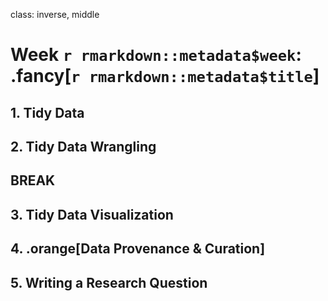 
class: inverse, middle

# Week `r rmarkdown::metadata$week`: .fancy[`r rmarkdown::metadata$title`]

## 1. Tidy Data
## 2. Tidy Data Wrangling

## BREAK

## 3. Tidy Data Visualization
## 4. .orange[Data Provenance & Curation]
## 5. Writing a Research Question
